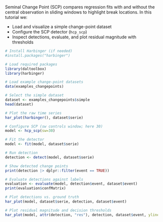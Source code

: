 Seminal Change Point (SCP) compares regression fits with and without the central observation in sliding windows to highlight break locations. In this tutorial we:

- Load and visualize a simple change-point dataset
- Configure the SCP detector (`hcp_scp`)
- Inspect detections, evaluate, and plot residual magnitude with thresholds

```r
# Install Harbinger (if needed)
#install.packages("harbinger")
```

```r
# Load required packages
library(daltoolbox)
library(harbinger) 
```

```r
# Load example change-point datasets
data(examples_changepoints)
```

```r
# Select the simple dataset
dataset <- examples_changepoints$simple
head(dataset)
```

```r
# Plot the raw time series
har_plot(harbinger(), dataset$serie)
```

```r
# Configure SCP (sw controls window; here 30)
model <- hcp_scp(sw=30)
```

```r
# Fit the detector
model <- fit(model, dataset$serie)
```

```r
# Run detection
detection <- detect(model, dataset$serie)
```

```r
# Show detected change points
print(detection |> dplyr::filter(event == TRUE))
```

```r
# Evaluate detections against labels
evaluation <- evaluate(model, detection$event, dataset$event)
print(evaluation$confMatrix)
```

```r
# Plot detections vs. ground truth
har_plot(model, dataset$serie, detection, dataset$event)
```

```r
# Plot residual magnitude and decision thresholds
har_plot(model, attr(detection, "res"), detection, dataset$event, yline = attr(detection, "threshold"))
```
